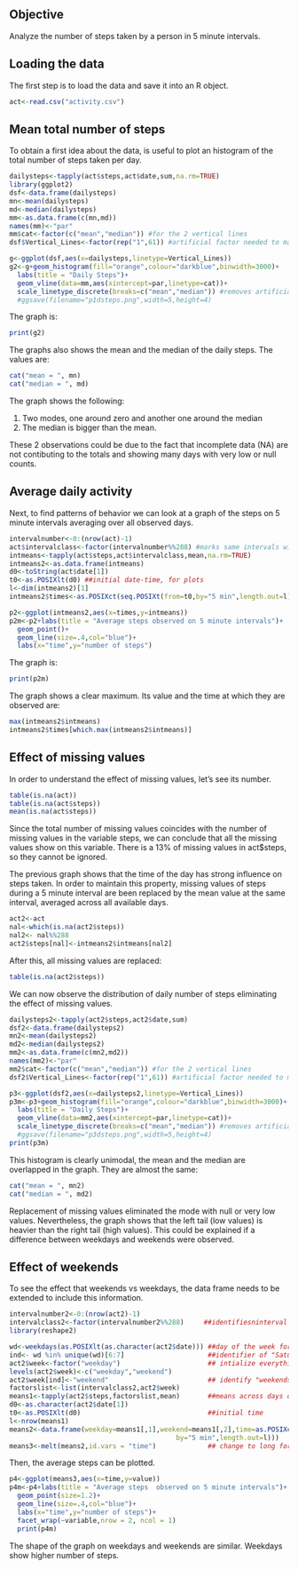 ## Objective

Analyze the number of steps taken by a person in 5 minute intervals. 


## Loading the data

The first step is to load the data and save it into an R object.

```r
act<-read.csv("activity.csv")
```


## Mean total number of steps

To obtain a first idea about the data, is useful to plot an histogram of the total number of steps taken per day.

```r
dailysteps<-tapply(act$steps,act$date,sum,na.rm=TRUE)
library(ggplot2)
dsf<-data.frame(dailysteps)
mn<-mean(dailysteps)
md<-median(dailysteps)
mm<-as.data.frame(c(mn,md))
names(mm)<-"par"
mm$cat<-factor(c("mean","median")) #for the 2 vertical lines
dsf$Vertical_Lines<-factor(rep("1",61)) #artificial factor needed to make a legend

g<-ggplot(dsf,aes(x=dailysteps,linetype=Vertical_Lines))
g2<-g+geom_histogram(fill="orange",colour="darkblue",binwidth=3000)+
  labs(title = "Daily Steps")+
  geom_vline(data=mm,aes(xintercept=par,linetype=cat))+
  scale_linetype_discrete(breaks=c("mean","median")) #removes artificial factor from legend
  #ggsave(filename="p1dsteps.png",width=5,height=4)
```
The graph is:
```r
print(g2)
```

The graphs also shows the mean and the median of the daily steps.
The values are:
```r
cat("mean = ", mn)
cat("median = ", md)
``` 
The graph shows the following:
 
1. Two modes, one around zero and another one around the median
2. The median is bigger than the mean.

These 2 observations could be due to the fact that incomplete data (NA) are not contibuting to the totals and showing many days with very low or null counts.


## Average daily activity

Next, to find patterns of behavior we can look at a graph of the steps on 5 minute intervals averaging over all observed days. 

```r
intervalnumber<-0:(nrow(act)-1)
act$intervalclass<-factor(intervalnumber%%288) #marks same intervals with reminder function
intmeans<-tapply(act$steps,act$intervalclass,mean,na.rm=TRUE)
intmeans2<-as.data.frame(intmeans)
d0<-toString(act$date[1])
t0<-as.POSIXlt(d0) ##initial date-time, for plots   
l<-dim(intmeans2)[1]
intmeans2$times<-as.POSIXct(seq.POSIXt(from=t0,by="5 min",length.out=l)) #initial times of intervals

p2<-ggplot(intmeans2,aes(x=times,y=intmeans))
p2m<-p2+labs(title = "Average steps observed on 5 minute intervals")+
  geom_point()+
  geom_line(size=.4,col="blue")+
  labs(x="time",y="number of steps")
```
The graph is:
```r
print(p2m)
```

The graph shows a clear maximum. Its value and the time at which they are observed are:
```r
max(intmeans2$intmeans)
intmeans2$times[which.max(intmeans2$intmeans)]
```
 

## Effect of missing values

In order to understand the effect of missing values, let's see its number. 
```r
table(is.na(act))
table(is.na(act$steps))
mean(is.na(act$steps))
```
Since the total number of missing values coincides with the number of missing values in the variable steps, we can conclude that all the missing values show on this variable. There is a 13% of missing values in act$steps, so they cannot be ignored.

The previous graph shows that the time of the day has strong influence on steps taken. In order to maintain this property, missing values of steps during a 5 minute interval are been replaced by the mean value at the same interval, averaged across all available days.

```r
act2<-act
nal<-which(is.na(act2$steps))
nal2<- nal%%288
act2$steps[nal]<-intmeans2$intmeans[nal2]
```
After this, all missing values are replaced:

```r
table(is.na(act2$steps))
```
We can now observe the distribution of daily number of steps eliminating the effect of missing values.
```r
dailysteps2<-tapply(act2$steps,act2$date,sum)
dsf2<-data.frame(dailysteps2)
mn2<-mean(dailysteps2)
md2<-median(dailysteps2)
mm2<-as.data.frame(c(mn2,md2))
names(mm2)<-"par"
mm2$cat<-factor(c("mean","median")) #for the 2 vertical lines
dsf2$Vertical_Lines<-factor(rep("1",61)) #artificial factor needed to make a legend

p3<-ggplot(dsf2,aes(x=dailysteps2,linetype=Vertical_Lines))
p3m<-p3+geom_histogram(fill="orange",colour="darkblue",binwidth=3000)+
  labs(title = "Daily Steps")+
  geom_vline(data=mm2,aes(xintercept=par,linetype=cat))+
  scale_linetype_discrete(breaks=c("mean","median")) #removes artificial factor from legend
  #ggsave(filename="p3dsteps.png",width=5,height=4)
print(p3m)
```


This histogram is clearly unimodal, the mean and the median are overlapped in the graph. They are almost the same:
```r
cat("mean = ", mn2)
cat("median = ", md2)
``` 
Replacement of missing values eliminated the mode with null or very low values. Nevertheless, the graph shows that the left tail (low values) is heavier than the right tail (high values). This could be explained if a difference between weekdays and weekends were observed.


## Effect of weekends

To see the effect that weekends vs weekdays, the data frame needs to be extended to include this information.

```r
intervalnumber2<-0:(nrow(act2)-1)
intervalclass2<-factor(intervalnumber2%%288)     ##identifiesninterval for average
library(reshape2)

wd<-weekdays(as.POSIXlt(as.character(act2$date))) ##day of the week for every observation
ind<- wd %in% unique(wd)[6:7]                     ##identifier of "Saturdays" and "Sundays"
act2$week<-factor("weekday")                      ## intialize everything as "weekday"
levels(act2$week)<-c("weekday","weekend") 
act2$week[ind]<-"weekend"                         ## identify "weekends"
factorslist<-list(intervalclass2,act2$week)
means1<-tapply(act2$steps,factorslist,mean)       ##means across days of same type
d0<-as.character(act2$date[1])
t0<-as.POSIXlt(d0)                                ##initial time
l<-nrow(means1)
means2<-data.frame(weekday=means1[,1],weekend=means1[,2],time=as.POSIXct(seq.POSIXt(from=t0,
                                          by="5 min",length.out=l)))
means3<-melt(means2,id.vars = "time")             ## change to long format
```
Then, the average steps can be plotted.
```r
p4<-ggplot(means3,aes(x=time,y=value))
p4m<-p4+labs(title = "Average steps  observed on 5 minute intervals")+
  geom_point(size=1.2)+
  geom_line(size=.4,col="blue")+
  labs(x="time",y="number of steps")+
  facet_wrap(~variable,nrow = 2, ncol = 1)
  print(p4m)
```


The shape of the graph on weekdays and weekends are similar. Weekdays show higher number of steps.


